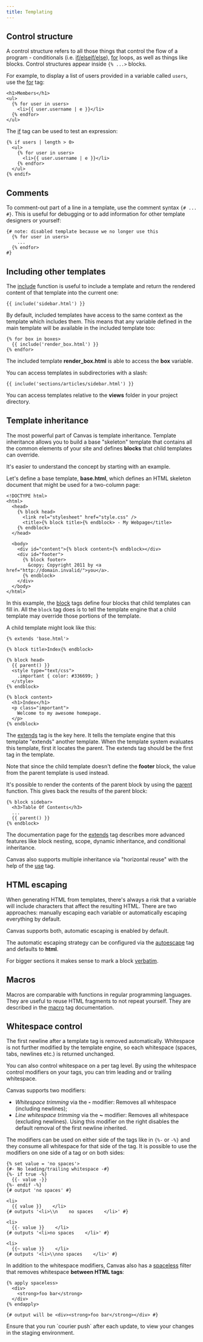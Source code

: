 ```yaml
---
title: Templating
---
```


## Control structure

A control structure refers to all those things that control the flow of a program - conditionals (i.e. [if/elseif/else](/docs/canvas/tags/if)), [for](/docs/canvas/tags/for) loops, as well as things like blocks. Control structures appear inside `{% ...>` blocks.

For example, to display a list of users provided in a variable called `users`, use the [for](/docs/canvas/tags/for) tag:

```canvas
<h1>Members</h1>
<ul>
  {% for user in users>
    <li>{{ user.username | e }}</li>
  {% endfor>
</ul>
```

The [if](/docs/canvas/tags/if) tag can be used to test an expression:

```canvas
{% if users | length > 0>
  <ul>
    {% for user in users>
      <li>{{ user.username | e }}</li>
    {% endfor>
  </ul>
{% endif>
```

## Comments

To comment-out part of a line in a template, use the comment syntax `{# ... #}`. This is useful for debugging or to add information for other template designers or yourself:

```canvas
{# note: disabled template because we no longer use this
  {% for user in users>
    ...
  {% endfor>
#}
```

## Including other templates

The [include](/docs/canvas/functions/include) function is useful to include a template and return the rendered content of that template into the current one:

```canvas
{{ include('sidebar.html') }}
```

By default, included templates have access to the same context as the template which includes them. This means that any variable defined in the main template will be available in the included template too:

```canvas
{% for box in boxes>
  {{ include('render_box.html') }}
{% endfor>
```

The included template **render_box.html** is able to access the **box** variable.

You can access templates in subdirectories with a slash:

```canvas
{{ include('sections/articles/sidebar.html') }}
```

You can access templates relative to the **views** folder in your project directory.

## Template inheritance

The most powerful part of Canvas is template inheritance. Template inheritance allows you to build a base "skeleton" template that contains all the common elements of your site and defines **blocks** that child templates can override.

It's easier to understand the concept by starting with an example.

Let's define a base template, **base.html**, which defines an HTML skeleton document that might be used for a two-column page:

```canvas title="base.html">
<!DOCTYPE html>
<html>
  <head>
    {% block head>
      <link rel="stylesheet" href="style.css" />
      <title>{% block title>{% endblock> - My Webpage</title>
    {% endblock>
  </head>

  <body>
    <div id="content">{% block content>{% endblock></div>
    <div id="footer">
      {% block footer>
        &copy; Copyright 2011 by <a href="http://domain.invalid/">you</a>.
      {% endblock>
    </div>
  </body>
</html>
```

In this example, the [block](/docs/canvas/tags/block) tags define four blocks that child templates can fill in. All the `block` tag does is to tell the template engine that a child template may override those portions of the template.

A child template might look like this:

```canvas title="index.html">
{% extends 'base.html'>

{% block title>Index{% endblock>

{% block head>
  {{ parent() }}
  <style type="text/css">
    .important { color: #336699; }
  </style>
{% endblock>

{% block content>
  <h1>Index</h1>
  <p class="important">
    Welcome to my awesome homepage.
  </p>
{% endblock>
```

The [extends](/docs/canvas/tags/extends) tag is the key here. It tells the template engine that this template "extends" another template. When the template system evaluates this template, first it locates the parent. The extends tag should be the first tag in the template.

Note that since the child template doesn't define the **footer** block, the value from the parent template is used instead.

It's possible to render the contents of the parent block by using the [parent](/docs/canvas/functions/parent) function. This gives back the results of the parent block:

```canvas
{% block sidebar>
  <h3>Table Of Contents</h3>
  ...
  {{ parent() }}
{% endblock>
```

The documentation page for the [extends](/docs/canvas/tags/extends) tag describes more advanced features like block nesting, scope, dynamic inheritance, and conditional inheritance.

Canvas also supports multiple inheritance via "horizontal reuse" with the help of the [use](/docs/canvas/tags/use) tag.

## HTML escaping

When generating HTML from templates, there's always a risk that a variable will include characters that affect the resulting HTML. There are two approaches: manually escaping each variable or automatically escaping everything by default.

Canvas supports both, automatic escaping is enabled by default.

The automatic escaping strategy can be configured via the [autoescape](/docs/canvas/tags/autoescape) tag and defaults to **html**.

For bigger sections it makes sense to mark a block [verbatim](/docs/canvas/tags/verbatim).

## Macros

Macros are comparable with functions in regular programming languages. They are useful to reuse HTML fragments to not repeat yourself. They are described in the [macro](/docs/canvas/tags/macro) tag documentation.

## Whitespace control

The first newline after a template tag is removed automatically. Whitespace is not further modified by the template engine, so each whitespace (spaces, tabs, newlines etc.) is returned unchanged.

You can also control whitespace on a per tag level. By using the whitespace control modifiers on your tags, you can trim leading and or trailing whitespace.

Canvas supports two modifiers:

- _Whitespace trimming_ via the **-** modifier: Removes all whitespace (including newlines);
- _Line whitespace trimming_ via the **~** modifier: Removes all whitespace (excluding newlines). Using this modifier on the right disables the default removal of the first newline inherited.

The modifiers can be used on either side of the tags like in `{%-` or `-%}` and they consume all whitespace for that side of the tag. It is possible to use the modifiers on one side of a tag or on both sides:

```canvas
{% set value = 'no spaces'>
{#- No leading/trailing whitespace -#}
{%- if true -%}
  {{- value -}}
{%- endif -%}
{# output 'no spaces' #}

<li>
  {{ value }}    </li>
{# outputs '<li>\\n    no spaces    </li>' #}

<li>
  {{- value }}    </li>
{# outputs '<li>no spaces    </li>' #}

<li>
  {{~ value }}    </li>
{# outputs '<li>\\nno spaces    </li>' #}
```

In addition to the whitespace modifiers, Canvas also has a [spaceless](/docs/canvas/filters/spaceless) filter that removes whitespace **between HTML tags**:

```canvas
{% apply spaceless>
  <div>
    <strong>foo bar</strong>
  </div>
{% endapply>

{# output will be <div><strong>foo bar</strong></div> #}
```

<Callout>
Ensure that you run `courier push` after each update, to view your changes in the staging environment.
</Callout>
